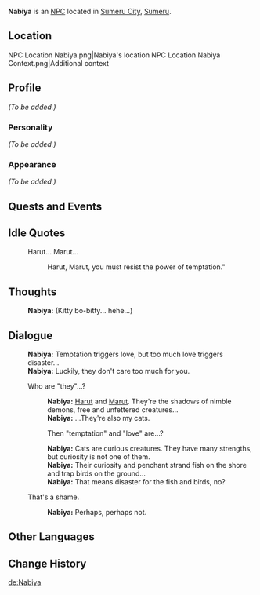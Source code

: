 {{Meta
|missing_NPC_profile  = yes
}}
{{Character Infobox
|type             = NPC
|image            = NPC Nabiya.png
|realname         = 
|region           = Sumeru
|affiliation      = 
|title            = Fortune Teller

|ancestry         =
|father           = 
|mother           = 
|spouse           = 
|sibling          = 
|child            = 
|relative         = 

|voiceEN          = 
|voiceCN          = 
|voiceJP          = 
}}
'''Nabiya''' is an [[NPC]] located in [[Sumeru City]], [[Sumeru]].

==Location==
<gallery>
NPC Location Nabiya.png|Nabiya's location
NPC Location Nabiya Context.png|Additional context
</gallery>

==Profile==
''(To be added.)''

===Personality===
''(To be added.)''

===Appearance===
''(To be added.)''

==Quests and Events==
{{Quests and Events}}

==Idle Quotes==
{{Dialogue start}}
: {{DIcon|Idle}} Harut... Marut...
:: {{A|VO Nabiya 01.ogg}} Harut, Marut, you must resist the power of temptation."
{{Dialogue end}}

==Thoughts==
{{All Schemes to Know Explanation|name=Nabiya}}
:{{A|VO Nabiya All Schemes to Know 01.ogg}} '''Nabiya:''' (Kitty bo-bitty... hehe...)

==Dialogue==
{{Dialogue start}}
:'''Nabiya:''' Temptation triggers love, but too much love triggers disaster...
:'''Nabiya:''' Luckily, they don't care too much for you.
:{{DIcon}} Who are "they"...?
::'''Nabiya:''' [[Harut]] and [[Marut]]. They're the shadows of nimble demons, free and unfettered creatures...
::'''Nabiya:''' ...They're also my cats.
::{{DIcon}} Then "temptation" and "love" are...?
::'''Nabiya:''' Cats are curious creatures. They have many strengths, but curiosity is not one of them.
::'''Nabiya:''' Their curiosity and penchant strand fish on the shore and trap birds on the ground...
::'''Nabiya:''' That means disaster for the fish and birds, no?
:{{DIcon}} That's a shame.
::'''Nabiya:''' Perhaps, perhaps not.
{{Dialogue end}}

==Other Languages==
{{Other Languages
|default_hidden = 1
|en      = Nabiya
|zhs     = 娜比雅
|zhs_rm  = Nàbǐyǎ
|zht     = 娜比雅
|zht_rm  = Nàbǐyǎ
|ja      = ナビヤ
|ja_rm   = Nabiya
|ko      = 나비야
|ko_rm   = Nabiya
|es      = Nabiya
|fr      = Nabiya
|ru      = Набия
|th      = Nabiya
|vi      = Nabiya
|de      = Nabiya
|id      = Nabiya
|pt      = Nabiya
|tr      = Nabiya
|it      = Nabiya
}}

==Change History==
{{Change History|3.0}}

[[de:Nabiya]]